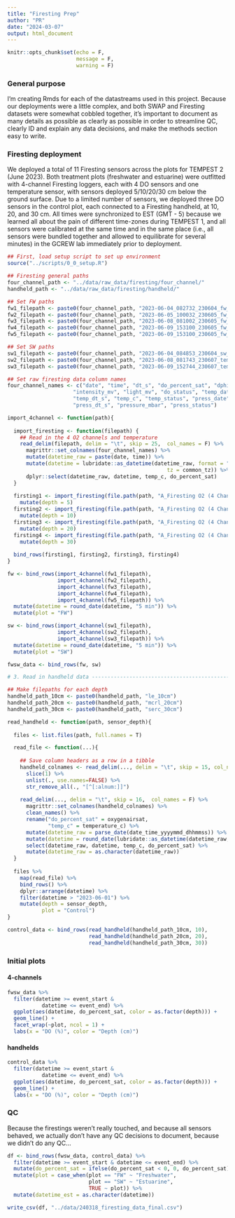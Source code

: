 ```yaml
---
title: "Firesting Prep"
author: "PR"
date: "2024-03-07"
output: html_document
---
```


```r
knitr::opts_chunk$set(echo = F, 
                      message = F, 
                      warning = F)
```

### General purpose

I'm creating Rmds for each of the datastreams used in this project. Because our deployments were a little complex, and both SWAP and Firesting datasets were somewhat cobbled together, it's important to document as many details as possible as clearly as possible in order to streamline QC, clearly ID and explain any data decisions, and make the methods section easy to write.

### Firesting deployment

We deployed a total of 11 Firesting sensors across the plots for TEMPEST 2 (June 2023). Both treatment plots (freshwater and estuarine) were outfitted with 4-channel Firesting loggers, each with 4 DO sensors and one temperature sensor, with sensors deployed 5/10/20/30 cm below the ground surface. Due to a limited number of sensors, we deployed three DO sensors in the control plot, each connected to a Firesting handheld, at 10, 20, and 30 cm. All times were synchronized to EST (GMT - 5) because we learned all about the pain of different time-zones during TEMPEST 1, and all sensors were calibrated at the same time and in the same place (i.e., all sensors were bundled together and allowed to equilibrate for several minutes) in the GCREW lab immediately prior to deployment. 

```r
## First, load setup script to set up environment
source("../scripts/0_0_setup.R")

## Firesting general paths
four_channel_path <- "../data/raw_data/firesting/four_channel/"
handheld_path <- "../data/raw_data/firesting/handheld/"

## Set FW paths
fw1_filepath <- paste0(four_channel_path, "2023-06-04_082732_230604_fw_tempest_1/ChannelData")
fw2_filepath <- paste0(four_channel_path, "2023-06-05_100032_230605_fw_tempest_2/ChannelData")
fw3_filepath <- paste0(four_channel_path, "2023-06-08_081002_230605_fw_tempest_3/ChannelData")
fw4_filepath <- paste0(four_channel_path, "2023-06-09_153100_230605_fw_tempest_4/ChannelData")
fw5_filepath <- paste0(four_channel_path, "2023-06-09_153100_230605_fw_tempest_5/ChannelData")

## Set SW paths
sw1_filepath <- paste0(four_channel_path, "2023-06-04_084853_230604_sw_tempest_1/ChannelData")
sw2_filepath <- paste0(four_channel_path, "2023-06-08_081743_230607_tempest_sw_2/ChannelData")
sw3_filepath <- paste0(four_channel_path, "2023-06-09_152744_230607_tempest_sw_3/ChannelData")
```


```r

## Set raw firesting data column names
four_channel_names <- c("date", "time", "dt_s", "do_percent_sat", "dphi", 
                     "intensity_mv", "light_mv", "do_status", "temp_date", "temp_time", 
                     "temp_dt_s", "temp_c", "temp_status", "press_date", "press_time", 
                     "press_dt_s", "pressure_mbar", "press_status")

import_4channel <- function(path){
  
  import_firesting <- function(filepath) {
    ## Read in the 4 O2 channels and temperature
    read_delim(filepath, delim = "\t", skip = 25,  col_names = F) %>% 
      magrittr::set_colnames(four_channel_names) %>% 
      mutate(datetime_raw = paste(date, time)) %>% 
      mutate(datetime = lubridate::as_datetime(datetime_raw, format = "%d-%m-%Y %H:%M:%S", 
                                                   tz = common_tz)) %>% 
      dplyr::select(datetime_raw, datetime, temp_c, do_percent_sat)
  }
  
  firsting1 <- import_firesting(file.path(path, "A_Firesting O2 (4 Channels)_(A Ch.1)_Oxygen.txt")) %>%
    mutate(depth = 5)
  firsting2 <- import_firesting(file.path(path, "A_Firesting O2 (4 Channels)_(A Ch.2)_Oxygen.txt")) %>% 
    mutate(depth = 10)
  firsting3 <- import_firesting(file.path(path, "A_Firesting O2 (4 Channels)_(A Ch.3)_Oxygen.txt")) %>% 
    mutate(depth = 20)
  firsting4 <- import_firesting(file.path(path, "A_Firesting O2 (4 Channels)_(A Ch.4)_Oxygen.txt")) %>% 
    mutate(depth = 30)
  
  bind_rows(firsting1, firsting2, firsting3, firsting4)
}

fw <- bind_rows(import_4channel(fw1_filepath), 
                import_4channel(fw2_filepath), 
                import_4channel(fw3_filepath), 
                import_4channel(fw4_filepath), 
                import_4channel(fw5_filepath)) %>% 
  mutate(datetime = round_date(datetime, "5 min")) %>% 
  mutate(plot = "FW")

sw <- bind_rows(import_4channel(sw1_filepath), 
                import_4channel(sw2_filepath), 
                import_4channel(sw3_filepath)) %>% 
  mutate(datetime = round_date(datetime, "5 min")) %>% 
  mutate(plot = "SW")

fwsw_data <- bind_rows(fw, sw)

```

```r
# 3. Read in handheld data -----------------------------------------------------

## Make filepaths for each depth
handheld_path_10cm <- paste0(handheld_path, "le_10cm")
handheld_path_20cm <- paste0(handheld_path, "mcrl_20cm")
handheld_path_30cm <- paste0(handheld_path, "serc_30cm")

read_handheld <- function(path, sensor_depth){
 
  files <- list.files(path, full.names = T)

  read_file <- function(...){
    
    ## Save column headers as a row in a tibble
    handheld_colnames <- read_delim(..., delim = "\t", skip = 15, col_names = F) %>% 
      slice(1) %>% 
      unlist(., use.names=FALSE) %>% 
      str_remove_all(., "[^[:alnum:]]")
    
    read_delim(..., delim = "\t", skip = 16,  col_names = F) %>% 
      magrittr::set_colnames(handheld_colnames) %>% 
      clean_names() %>% 
      rename("do_percent_sat" = oxygenairsat, 
             "temp_c" = temperature_c) %>% 
      mutate(datetime_raw = parse_date(date_time_yyyymmd_dhhmmss)) %>% 
      mutate(datetime = round_date(lubridate::as_datetime(datetime_raw, tz = common_tz), "5 min")) %>% 
      select(datetime_raw, datetime, temp_c, do_percent_sat) %>% 
      mutate(datetime_raw = as.character(datetime_raw))
  }
  
  files %>% 
    map(read_file) %>% 
    bind_rows() %>% 
    dplyr::arrange(datetime) %>% 
    filter(datetime > "2023-06-01") %>% 
    mutate(depth = sensor_depth,
           plot = "Control")
}

control_data <- bind_rows(read_handheld(handheld_path_10cm, 10), 
                          read_handheld(handheld_path_20cm, 20), 
                          read_handheld(handheld_path_30cm, 30))
```

### Initial plots {.tabset}

#### 4-channels

```r
fwsw_data %>% 
  filter(datetime >= event_start & 
           datetime <= event_end) %>% 
  ggplot(aes(datetime, do_percent_sat, color = as.factor(depth))) + 
  geom_line() + 
  facet_wrap(~plot, ncol = 1) + 
  labs(x = "DO (%)", color = "Depth (cm)")
```


#### handhelds

```r
control_data %>% 
  filter(datetime >= event_start & 
           datetime <= event_end) %>% 
  ggplot(aes(datetime, do_percent_sat, color = as.factor(depth))) + 
  geom_line() + 
  labs(x = "DO (%)", color = "Depth (cm)")
```

### QC

Because the firestings weren't really touched, and because all sensors behaved, we actually don't have any QC decisions to document, because we didn't do any QC...


```r
df <- bind_rows(fwsw_data, control_data) %>% 
  filter(datetime >= event_start & datetime <= event_end) %>% 
  mutate(do_percent_sat = ifelse(do_percent_sat < 0, 0, do_percent_sat)) %>% 
  mutate(plot = case_when(plot == "FW" ~ "Freshwater", 
                          plot == "SW" ~ "Estuarine", 
                          TRUE ~ plot)) %>% 
  mutate(datetime_est = as.character(datetime))

```

```r
write_csv(df, "../data/240318_firesting_data_final.csv")
```



